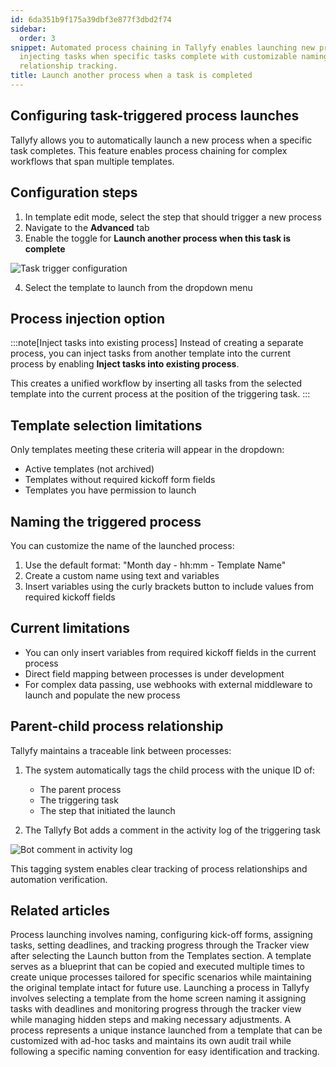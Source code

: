 ```yaml
---
id: 6da351b9f175a39dbf3e877f3dbd2f74
sidebar:
  order: 3
snippet: Automated process chaining in Tallyfy enables launching new processes or
  injecting tasks when specific tasks complete with customizable naming and parent-child
  relationship tracking.
title: Launch another process when a task is completed
---
```


## Configuring task-triggered process launches

Tallyfy allows you to automatically launch a new process when a specific task completes. This feature enables process chaining for complex workflows that span multiple templates.

## Configuration steps

1. In template edit mode, select the step that should trigger a new process
2. Navigate to the **Advanced** tab
3. Enable the toggle for **Launch another process when this task is complete**

![Task trigger configuration](https://screenshots.tallyfy.com/tallyfy%2Fpro%2Fdesktop-light-launch-process-when-task-completed.png)

4. Select the template to launch from the dropdown menu

## Process injection option

:::note[Inject tasks into existing process]
Instead of creating a separate process, you can inject tasks from another template into the current process by enabling **Inject tasks into existing process**.

This creates a unified workflow by inserting all tasks from the selected template into the current process at the position of the triggering task.
:::

## Template selection limitations

Only templates meeting these criteria will appear in the dropdown:
* Active templates (not archived)
* Templates without required kickoff form fields
* Templates you have permission to launch

## Naming the triggered process

You can customize the name of the launched process:

1. Use the default format: "Month day - hh:mm - Template Name"
2. Create a custom name using text and variables
3. Insert variables using the curly brackets button to include values from required kickoff fields

## Current limitations

* You can only insert variables from required kickoff fields in the current process
* Direct field mapping between processes is under development
* For complex data passing, use webhooks with external middleware to launch and populate the new process

## Parent-child process relationship

Tallyfy maintains a traceable link between processes:

1. The system automatically tags the child process with the unique ID of:
   * The parent process
   * The triggering task
   * The step that initiated the launch

2. The Tallyfy Bot adds a comment in the activity log of the triggering task

![Bot comment in activity log](https://screenshots.tallyfy.com/tallyfy/pro/desktop-light-show-bot-comment.png)

This tagging system enables clear tracking of process relationships and automation verification.


## Related articles
<CardGrid>
<LinkTitleCard header="<b>Tutorials > Launch a process</b>" href="/products/pro/tutorials/your-first-process/" > Process launching involves naming, configuring kick-off forms, assigning tasks, setting deadlines, and tracking progress through the Tracker view after selecting the Launch button from the Templates section. </LinkTitleCard>
<LinkTitleCard header="<b>Pro > Launching</b>" href="/products/pro/launching/" > A template serves as a blueprint that can be copied and executed multiple times to create unique processes tailored for specific scenarios while maintaining the original template intact for future use. </LinkTitleCard>
<LinkTitleCard header="<b>Launching > Launch manually</b>" href="/products/pro/launching/how-can-i-launch-a-process-in-tallyfy/" > Launching a process in Tallyfy involves selecting a template from the home screen naming it assigning tasks with deadlines and monitoring progress through the tracker view while managing hidden steps and making necessary adjustments. </LinkTitleCard>
<LinkTitleCard header="<b>Tracking And Tasks > More about processes</b>" href="/products/pro/tracking-and-tasks/processes/" > A process represents a unique instance launched from a template that can be customized with ad-hoc tasks and maintains its own audit trail while following a specific naming convention for easy identification and tracking. </LinkTitleCard>
</CardGrid>
